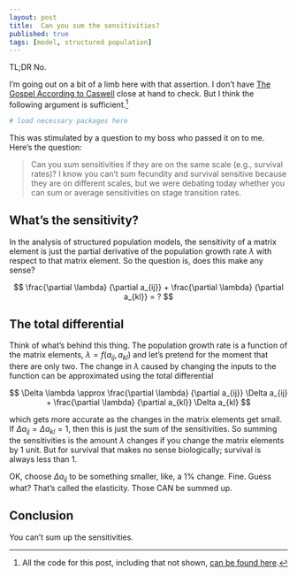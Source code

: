 ```yaml
--- 
layout: post 
title:  Can you sum the sensitivities?  
published: true 
tags: [model, structured population] 
---
```


TL;DR No. 

I'm going out on a bit of a limb here with that assertion. I don't have [The Gospel According to Caswell](https://books.google.com/books/about/Matrix_Population_Models.html?id=KZviQwAACAAJ&hl=en) close at hand to check. But I think the following argument is sufficient.[^allthecode]

```r
# load necessary packages here
```

This was stimulated by a question to my boss who passed it on to me. Here's the question:

> Can you sum sensitivities if they are on the same scale (e.g., survival rates)? 
> I know you can’t sum fecundity and survival sensitive because they are on 
> different scales, but we were debating today whether you can sum or average
> sensitivities on stage transition rates.

## What's the sensitivity?

In the analysis of structured population models, the sensitivity of a matrix element is just the partial derivative of the population growth rate $\lambda$ with respect to that matrix element. So the question is, does this make any sense?

$$
\frac{\partial \lambda}
     {\partial a_{ij}}  +
\frac{\partial \lambda}
     {\partial a_{kl}}  = ?
$$

## The total differential

Think of what's behind this thing. The population growth rate is a function of the matrix elements, $\lambda = f(a_{ij}, a_{kl})$ and let's pretend for the moment that there are only two. The change in $\lambda$ caused by changing the inputs to the function can be approximated using the total differential

$$
\Delta \lambda \approx \frac{\partial \lambda}
                      {\partial a_{ij}} \Delta a_{ij} +
\frac{\partial \lambda}
     {\partial a_{kl}} \Delta a_{kl}
$$

which gets more accurate as the changes in the matrix elements get small. If 
$\Delta a_{ij} = \Delta a_{kl} = 1$, then this is just the sum of the sensitivities. So summing the sensitivities is the amount $\lambda$ changes if you change the matrix elements by 1 unit. But for survival that makes no sense biologically; survival is always less than 1. 

OK, choose $\Delta a_{ij}$ to be something smaller, like, a 1% change. Fine. Guess what? That's called the elasticity. Those CAN be summed up. 

## Conclusion

You can't sum up the sensitivities. 

[^allthecode]: All the code for this post, including that not shown, [can be found here](https::/github.com/atyre2/atyre2.github.io/blob/master/_drafts/post-template.Rmd).